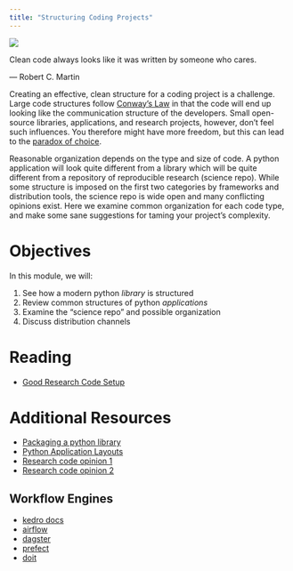 ```yaml
---
title: "Structuring Coding Projects"
---
```

![](../../images/scafold.png)

:::{.callout-note appearance="minimal"}
Clean code always looks like it was written by someone who cares. 

\— Robert C. Martin
:::

Creating an effective, clean structure for a coding project is a challenge. 
Large code structures follow [Conway's Law](https://en.wikipedia.org/wiki/Conway%27s_law) in that the
code will end up looking like the communication structure of the developers. Small open-source libraries,
applications, and research projects, however, don't feel such influences. You therefore might have more
freedom, but this can lead to the [paradox of choice](https://en.wikipedia.org/wiki/The_Paradox_of_Choice). 

Reasonable organization depends on the type and size of code. A python application will look quite different from a
library which will be quite different from a repository of reproducible research (science repo). While some
structure is imposed on the first two categories by frameworks and distribution tools, the science repo is
wide open and many conflicting opinions exist. Here we examine common organization for each code type,
and make some sane suggestions for taming your project's complexity. 


# Objectives

In this module, we will:

1. See how a modern python *library* is structured
2. Review common structures of python *applications*
3. Examine the "science repo" and possible organization
4. Discuss distribution channels

# Reading

- [Good Research Code Setup](https://goodresearch.dev/setup.html)

# Additional Resources

- [Packaging a python library](https://packaging.python.org/en/latest/tutorials/packaging-projects/)
- [Python Application Layouts](https://realpython.com/python-application-layouts/)
- [Research code opinion 1](https://medium.com/swlh/how-to-structure-a-python-based-data-science-project-a-short-tutorial-for-beginners-7e00bff14f56)
- [Research code opinion 2](https://towardsdatascience.com/how-to-structure-a-data-science-project-for-readability-and-transparency-360c6716800)

## Workflow Engines

- [kedro docs](https://kedro.org/)
- [airflow](https://airflow.apache.org/)
- [dagster](https://dagster.io/)
- [prefect](https://github.com/PrefectHQ/prefect)
- [doit](https://pydoit.org/)

